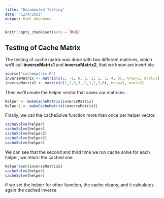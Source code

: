 ```yaml
---
title: "Documented Testing"
date: "12/4/2021"
output: html_document
---
```


```r
knitr::opts_chunk$set(echo = TRUE)
```

## Testing of Cache Matrix

The testing of cache matrix was done with two different matrices, which we'll
call **inverseMatrix1** and **inverseMatrix2**, that we know are invertible.

```r
source("cachematrix.R")
inverseMatrix <- matrix(c(2, -1, 0, 1, 2, 1, 3, 4, 3), nrow=3, ncol=3)
inverseMatrix2 <- matrix(c(2,1,0,3,-1,1,1,2,0), nrow=3, ncol=3)
```

Then we'll create the helper vector that saves our matrices. 
```r
helper <- makeCacheMatrix(inverseMatrix)
helper2 <- makeCacheMatrix(inverseMatrix2)
```

Finally, we call the cacheSolve function more than once per helper vector.

```r
cacheSolve(helper)
cacheSolve(helper)
cacheSolve(helper2)
cacheSolve(helper2)
cacheSolve(helper)
```

We can see that the second and third time we run cache solve for each helper,
we return the cached one.

```r
helper$set(inverseMatrix2)
cacheSolve(helper)
cacheSolve(helper)
```

If we set the helper for other function, the cache cleans, and it calculates
again the cached inverse.